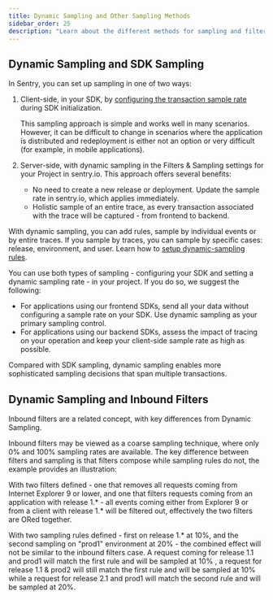```yaml
---
title: Dynamic Sampling and Other Sampling Methods
sidebar_order: 25
description: "Learn about the different methods for sampling and filtering data."
---
```


## Dynamic Sampling and SDK Sampling

In Sentry, you can set up sampling in one of two ways:

1. Client-side, in your SDK, by [configuring the transaction sample rate](/platform-redirect/?next=/configuration/sampling/) during SDK initialization.

   This sampling approach is simple and works well in many scenarios. However, it can be difficult to change in
   scenarios where the application is distributed and redeployment is either not an option or very difficult
   (for example, in mobile applications).

2. Server-side, with dynamic sampling in the Filters & Sampling settings for your Project in sentry.io. This approach offers several benefits:

   - No need to create a new release or deployment. Update the sample rate in sentry.io, which applies immediately.
   - Holistic sample of an entire trace, as every transaction associated with the trace will be captured - from frontend to backend.

With dynamic sampling, you can add rules, sample by individual events or by entire traces. If you sample by traces, you
can sample by specific cases: release, environment, and user. Learn how to
[setup dynamic-sampling rules](/product/data-management-settings/dynamic-sampling/configuration/).

You can use both types of sampling - configuring your SDK and setting a dynamic sampling rate - in your project. If you do so, we suggest the following:

- For applications using our frontend SDKs, send all your data without configuring a sample rate on your SDK. Use dynamic sampling as your primary sampling control.
- For applications using our backend SDKs, assess the impact of tracing on your operation and keep your client-side sample rate as high as possible.

Compared with SDK sampling, dynamic sampling enables more sophisticated sampling decisions that span multiple transactions.

## Dynamic Sampling and Inbound Filters

Inbound filters are a related concept, with key differences from Dynamic Sampling.

Inbound filters may be viewed as a coarse sampling technique, where only 0% and 100% sampling rates are available.
The key difference between filters and sampling is that filters compose while sampling rules do not, the example
provides an illustration:

With two filters defined - one that removes all requests coming from Internet Explorer 9 or lower, and one that filters
requests coming from an application with release 1.* - all  events coming either from Explorer 9 or from a client
with release 1.* will be filtered out, effectively the two filters are ORed together.

With two sampling rules defined - first on release 1.* at 10%, and the second sampling on "prod1" environment
at 20% - the combined effect will not be  similar to the inbound filters case. A request coming for release 1.1 and
prod1 will match the first rule and will be sampled at 10% , a request for release 1.1 & prod2 will still match the
first rule and will be sampled at 10% while a request for release 2.1 and prod1 will match the second rule and will be
sampled at 20%.
